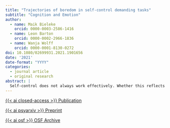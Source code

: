 ```yaml
---
title: "Trajectories of boredom in self-control demanding tasks"
subtitle: "Cognition and Emotion"
author:
  - name: Maik Bieleke
    orcid: 0000-0003-2586-1416
  - name: Leon Barton
    orcid: 0000-0002-2966-1836
  - name: Wanja Wolff
    orcid: 0000-0001-8130-0272
doi: 10.1080/02699931.2021.1901656
date: '2021'
date-format: "YYYY"
categories:
  - journal article
  - original research
abstract: |
  Self-control does not always work effectively. Whether this reflects the depletion of a global self-control resource is subject to an ongoing debate. We turned to boredom as a potential confounding variable to advance this debate. In a high-powered experiment (*N* = 719), participants worked on a primary (transcription) task of varying self-control demands (low, high) and length (2, 4, 8 min), followed by a secondary (Stroop) task with low and high self-control demanding trials. In addition to trait boredom, we measured effort, difficulty, tiredness, frustration, and boredom after the primary task and repeatedly during the secondary task. Effort, difficulty, tiredness, and frustration increased with the demand and duration of the primary task; however, without affecting performance in the secondary task. Importantly, participants rated both the primary and the secondary task as boring, and higher boredom at the state and the trait level was associated with lower effort and higher difficulty, tiredness, and frustration. During the secondary task, boredom increased steadily but was generally lower in more self-control demanding trials. Finally, boredom predicted performance in the secondary task. These results show an intricate relationship between self-control and boredom that research on these two constructs should carefully disentangle.
---
```


<div class="d-flex justify-content-center gap-2">
  <!-- Publication -->
  <a 
    target="_blank" 
    class="btn btn-success rounded-pill" 
    href="https://doi.org/10.1080/02699931.2021.1901656" 
    role="button">
    {{< ai closed-access >}} Publication
  </a>
  
  <!-- PsyArXiv -->
  <a 
    target="_blank"
    class="btn btn-success rounded-pill"
    href="https://psyarxiv.com/ekqrv/"
    role="button">
    {{< ai psyarxiv >}} Preprint
  </a>
  
  <!-- OSF -->
  <a 
    target="_blank" 
    class="btn btn-success rounded-pill" 
    href="https://osf.io/m4fgp/" 
    role="button">
    {{< ai osf >}} OSF Archive
  </a>
</div>